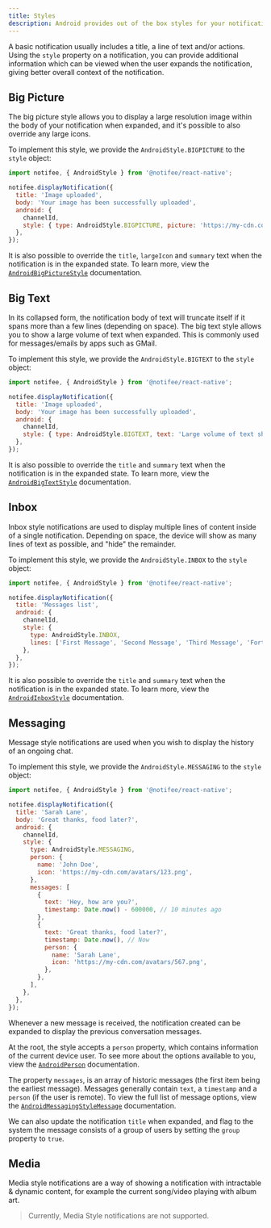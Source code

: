 ```yaml
---
title: Styles
description: Android provides out of the box styles for your notifications.
---
```


A basic notification usually includes a title, a line of text and/or actions. Using the `style` property on a notification,
you can provide additional information which can be viewed when the user expands the notification, giving better overall
context of the notification.

## Big Picture

The big picture style allows you to display a large resolution image within the body of your notification when expanded,
and it's possible to also override any large icons.

<Vimeo id="385504344" caption="Android Big Picture Style" />

To implement this style, we provide the `AndroidStyle.BIGPICTURE` to the `style` object:

```js
import notifee, { AndroidStyle } from '@notifee/react-native';

notifee.displayNotification({
  title: 'Image uploaded',
  body: 'Your image has been successfully uploaded',
  android: {
    channelId,
    style: { type: AndroidStyle.BIGPICTURE, picture: 'https://my-cdn.com/user/123/upload/456.png' },
  },
});
```

It is also possible to override the `title`, `largeIcon` and `summary` text when the notification is in the expanded state.
To learn more, view the [`AndroidBigPictureStyle`](/react-native/reference/androidbigpicturestyle) documentation.

## Big Text

In its collapsed form, the notification body of text will truncate itself if it spans more than a few lines (depending on space).
The big text style allows you to show a large volume of text when expanded. This is commonly used for messages/emails by apps
such as GMail.

<Vimeo id="385509335" caption="Android Big Text Style" />

To implement this style, we provide the `AndroidStyle.BIGTEXT` to the `style` object:

```js
import notifee, { AndroidStyle } from '@notifee/react-native';

notifee.displayNotification({
  title: 'Image uploaded',
  body: 'Your image has been successfully uploaded',
  android: {
    channelId,
    style: { type: AndroidStyle.BIGTEXT, text: 'Large volume of text shown in the expanded state' },
  },
});
```

It is also possible to override the `title` and `summary` text when the notification is in the expanded state.
To learn more, view the [`AndroidBigTextStyle`](/react-native/reference/androidbigtextstyle) documentation.

## Inbox

Inbox style notifications are used to display multiple lines of content inside of a single notification. Depending on space,
the device will show as many lines of text as possible, and "hide" the remainder.

<Vimeo id="385939542" caption="Android Inbox Style" />

To implement this style, we provide the `AndroidStyle.INBOX` to the `style` object:

```js
import notifee, { AndroidStyle } from '@notifee/react-native';

notifee.displayNotification({
  title: 'Messages list',
  android: {
    channelId,
    style: {
      type: AndroidStyle.INBOX,
      lines: ['First Message', 'Second Message', 'Third Message', 'Forth Message'],
    },
  },
});
```

It is also possible to override the `title` and `summary` text when the notification is in the expanded state.
To learn more, view the [`AndroidInboxStyle`](/react-native/reference/androidinboxstyle) documentation.

## Messaging

Message style notifications are used when you wish to display the history of an ongoing chat.

<Vimeo id="385940932" caption="Android Messaging Style" />

To implement this style, we provide the `AndroidStyle.MESSAGING` to the `style` object:

```js
import notifee, { AndroidStyle } from '@notifee/react-native';

notifee.displayNotification({
  title: 'Sarah Lane',
  body: 'Great thanks, food later?',
  android: {
    channelId,
    style: {
      type: AndroidStyle.MESSAGING,
      person: {
        name: 'John Doe',
        icon: 'https://my-cdn.com/avatars/123.png',
      },
      messages: [
        {
          text: 'Hey, how are you?',
          timestamp: Date.now() - 600000, // 10 minutes ago
        },
        {
          text: 'Great thanks, food later?',
          timestamp: Date.now(), // Now
          person: {
            name: 'Sarah Lane',
            icon: 'https://my-cdn.com/avatars/567.png',
          },
        },
      ],
    },
  },
});
```

Whenever a new message is received, the notification created can be expanded to display the previous conversation messages.

At the root, the style accepts a `person` property, which contains information of the current device user. To see more about
the options available to you, view the [`AndroidPerson`](/react-native/reference/androidperson) documentation.

The property `messages`, is an array of historic messages (the first item being the earliest message). Messages generally
contain `text`, a `timestamp` and a `person` (if the user is remote). To view the full list of message options, view the
[`AndroidMessagingStyleMessage`](/react-native/reference/androidmessagingstylemessage) documentation.

We can also update the notification `title` when expanded, and flag to the system the message consists of a group of users
by setting the `group` property to `true`.

## Media

Media style notifications are a way of showing a notification with intractable & dynamic content, for example the current
song/video playing with album art.

> Currently, Media Style notifications are not supported.
